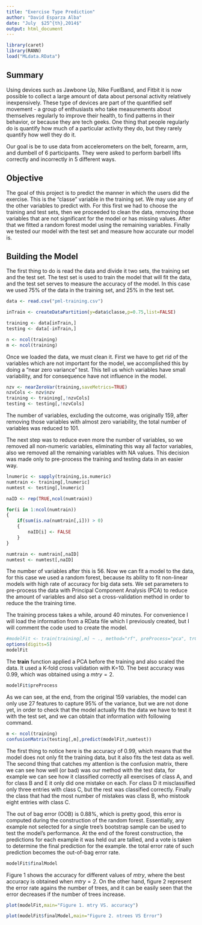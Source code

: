 ```yaml
---
title: "Exercise Type Prediction"
author: "David Esparza Alba"
date: "July  $25^{th},2014$"
output: html_document
---
```


```r
library(caret)
library(RANN)
load("MLdata.RData")
```

## Summary

Using devices such as Jawbone Up, Nike FuelBand, and Fitbit it is now possible to collect a large amount of data about personal activity relatively inexpensively. These type of devices are part of the quantified self movement - a group of enthusiasts who take measurements about themselves regularly to improve their health, to find patterns in their behavior, or because they are tech geeks. One thing that people regularly do is quantify how much of a particular activity they do, but they rarely quantify how well they do it. 

Our goal is be to use data from accelerometers on the belt, forearm, arm, and dumbell of 6 participants. They were asked to perform barbell lifts correctly and incorrectly in 5 different ways. 

## Objective

The goal of this project is to predict the manner in which the users did the exercise. This is the "classe" variable in the training set. We may use any of the other variables to predict with. For this first we had to choose the training and test sets, then we proceeded to clean the data, removing those variables that are not significant for the model or has missing values. After that we fitted a random forest model using the remaining variables. Finally we tested our model with the test set and measure how accurate our model is.

## Building the Model

The first thing to do is read the data and divide it two sets, the training set and the test set. The test set is used to train the model that will fit the data, and the test set serves to measure the accuracy of the model. In this case we used 75% of the data in the training set, and 25% in the test set.

```r
data <- read.csv("pml-training.csv")

inTrain <- createDataPartition(y=data$classe,p=0.75,list=FALSE)

training <- data[inTrain,]
testing <- data[-inTrain,]

n <- ncol(training)
m <- ncol(training)
```

Once we loaded the data, we must clean it. First we have to get rid of the variables which are not important for the model, we accomplished this by doing a "near zero variance" test. This tell us which variables have small variability, and for consequence have not influence in the model.

```r
nzv <- nearZeroVar(training,saveMetrics=TRUE)
nzvCols <- nzv$nzv
training <- training[,!nzvCols]
testing <- testing[,!nzvCols]
```

The number of variables, excluding the outcome, was originally 159, after removing those variables with almost zero variability, the total number of variables was reduced to 101.

The next step was to reduce even more the number of variables, so we removed all non-numeric variables, eliminating this way all factor variables, also we removed all the remaining variables with NA values. This decision was made only to pre-process the training and testing data in an easier way.

```r
lnumeric <- sapply(training,is.numeric)
numtrain <- training[,lnumeric]
numtest <- testing[,lnumeric]

naID <- rep(TRUE,ncol(numtrain))

for(i in 1:ncol(numtrain))
{
    if(sum(is.na(numtrain[,i])) > 0)
    {
        naID[i] <- FALSE
    }
}

numtrain <- numtrain[,naID]
numtest <- numtest[,naID]
```

The number of variables after this is 56. Now we can fit a model to the data, for this case we used a random forest, because its ability to fit non-linear models with high rate of accuracy for big data sets. We set parameters to pre-process the data with Principal Component Analysis (PCA) to reduce the amount of variables and also set a cross-validation method in order to reduce the the training time.

The training process takes a while, around 40 minutes. For convenience I will load the information from a RData file which I previously created, but I will comment the code used to create the model.

```r
#modelFit <- train(training[,m] ~ ., method="rf", preProcess="pca", trControl=trainControl(method="cv"),data=numtrain)
options(digits=5)
modelFit
```

The **train** function applied a PCA before the training and also scaled the data. It used a K-fold cross validation with K=10. The best accuracy was 0.99, which was obtained using a $mtry=2$.

```r
modelFit$preProcess
```

As we can see, at the end, from the original 159 variables, the model can only use 27 features to capture 95% of the variance, but we are not done yet, in order to check that the model actually fits the data we have to test it with the test set, and we can obtain that information with following command.

```r
m <- ncol(training)
confusionMatrix(testing[,m],predict(modelFit,numtest))
```

The first thing to notice here is the accuracy of 0.99, which means that the model does not only fit the training data, but it also fits the test data as well. The second thing that catches my attention is the confusion matrix, there we can see how well (or bad) was our method with the test data, for example we can see how it classified correctly all exercises of class A, and for class B and E it only did one mistake on each. For class D it misclassified only three entries with class C, but the rest was classified correctly. Finally the class that had the most number of mistakes was class B, who mistook eight entries with class C.

The out of bag error (OOB) is 0.88%, which is pretty good, this error is computed during the construction of the random forest. Essentially, any example not selected for a single tree's bootstrap sample can be used to test the model's performance. At the end of the forest construction, the predictions for each example it was held out are tallied, and a vote is taken to determine the final prediction for the example. the total error rate of such prediction becomes the out-of-bag error rate.

```r
modelFit$finalModel
```

Figure 1 shows the accuracy for different values of $mtry$, where the best accuracy is obtained when $mtry=2$. On the other hand, figure 2 represent the error rate agains the number of trees, and it can be easily seen that the error decreases if the number of trees increase.

```r
plot(modelFit,main="Figure 1. mtry VS. accuracy")
```

```r
plot(modelFit$finalModel,main="Figure 2. ntrees VS Error")
```